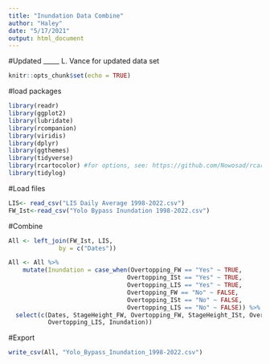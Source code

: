 ```yaml
---
title: "Inundation Data Combine"
author: "Haley"
date: "5/17/2021"
output: html_document
---
```


#Updated _____ L. Vance for updated data set

```r
knitr::opts_chunk$set(echo = TRUE)
```

#load packages
```r
library(readr)
library(ggplot2)
library(lubridate)
library(rcompanion)
library(viridis)
library(dplyr)
library(ggthemes)
library(tidyverse)
library(rcartocolor) #for options, see: https://github.com/Nowosad/rcartocolor
library(tidylog)
```
#Load files
```r
LIS<- read_csv("LIS Daily Average 1998-2022.csv")
FW_Ist<-read_csv("Yolo Bypass Inundation 1998-2022.csv")
```

#Combine
```r
All <- left_join(FW_Ist, LIS, 
              by = c("Dates"))

All <- All %>%
    mutate(Inundation = case_when(Overtopping_FW == "Yes" ~ TRUE,
                                 Overtopping_ISt == "Yes" ~ TRUE,
                                 Overtopping_LIS == "Yes" ~ TRUE,
                                 Overtopping_FW == "No" ~ FALSE,
                                 Overtopping_ISt == "No" ~ FALSE,
                                 Overtopping_LIS == "No" ~ FALSE)) %>%
  select(c(Dates, StageHeight_FW, Overtopping_FW, StageHeight_ISt, Overtopping_ISt, StageHeight_LIS, 
           Overtopping_LIS, Inundation))
```
#Export
```r
write_csv(All, "Yolo_Bypass_Inundation_1998-2022.csv")
```

